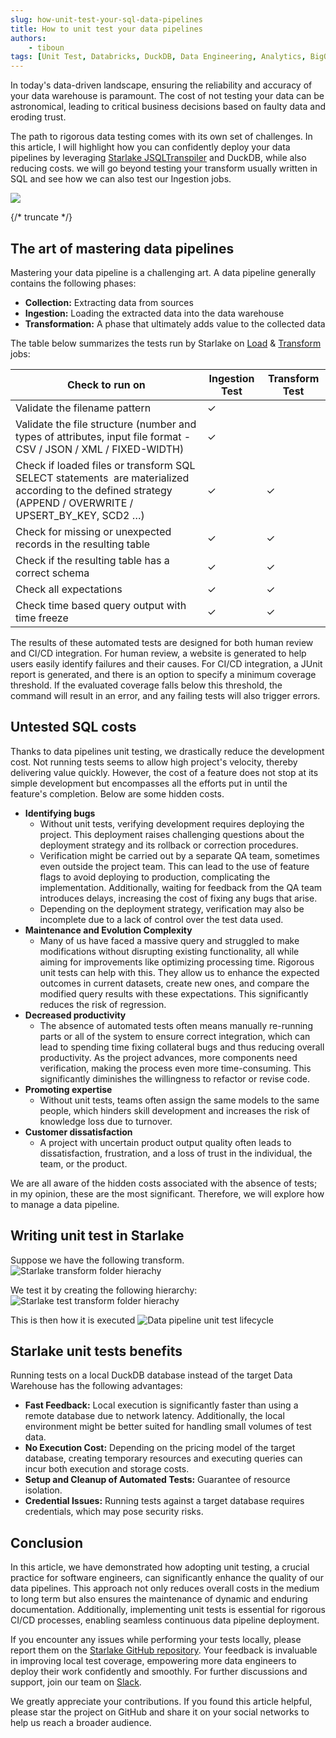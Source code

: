 ```yaml
---
slug: how-unit-test-your-sql-data-pipelines
title: How to unit test your data pipelines
authors:
    - tiboun
tags: [Unit Test, Databricks, DuckDB, Data Engineering, Analytics, BigQuery, Snowflake, Redshift]
---
```


<head>
    <link rel="canonical" href="https://www.linkedin.com/pulse/how-unit-test-your-sql-data-pipelines-bounkong-khamphousone-2xwye" />
</head>



In today's data-driven landscape, ensuring the reliability and accuracy of your data warehouse is paramount. The cost of not testing your data can be astronomical, leading to critical business decisions based on faulty data and eroding trust. 

The path to rigorous data testing comes with its own set of challenges. In this article, I will highlight how you can confidently deploy your data pipelines by leveraging [Starlake JSQLTranspiler](https://github.com/starlake-ai/jsqltranspiler) and DuckDB, while also reducing costs. we will go beyond testing your transform usually written in SQL and see how we can also test our Ingestion jobs.

![]( /img/blog/how-to-unit-test-your-sql-data-pipelines/data-pipeline-cicd.gif)

{/* truncate */}

## The art of mastering data pipelines

Mastering your data pipeline is a challenging art. A data pipeline generally contains the following phases:
- **Collection:** Extracting data from sources
- **Ingestion:** Loading the extracted data into the data warehouse
- **Transformation:** A phase that ultimately adds value to the collected data

The table below summarizes the tests run by Starlake on [Load](https://docs.starlake.ai/category/load) & [Transform](https://docs.starlake.ai/category/transform) jobs:

| Check to run on                                                                                                                                           | Ingestion Test | Transform Test |
| --------------------------------------------------------------------------------------------------------------------------------------------------------- | -------------- | -------------- |
| Validate the filename pattern                                                                                                                             | ✓              |                |
| Validate the file structure (number and types of attributes, input file format - CSV / JSON / XML / FIXED-WIDTH)                                          | ✓              |                |
| Check if loaded files or transform SQL SELECT statements  are materialized according to the defined strategy (APPEND / OVERWRITE / UPSERT_BY_KEY, SCD2 …) | ✓              | ✓              |
| Check for missing or unexpected records in the resulting table                                                                                            | ✓              | ✓              |
| Check if the resulting table has a correct schema                                                                                                         | ✓              | ✓              |
| Check all expectations                                                                                                                                    | ✓              | ✓              |
| Check time based query output with time freeze                                                                                                            | ✓              | ✓              |
The results of these automated tests are designed for both human review and CI/CD integration. For human review, a website is generated to help users easily identify failures and their causes. For CI/CD integration, a JUnit report is generated, and there is an option to specify a minimum coverage threshold. If the evaluated coverage falls below this threshold, the command will result in an error, and any failing tests will also trigger errors.
## Untested SQL costs

Thanks to data pipelines unit testing, we drastically reduce the development cost. Not running tests seems to allow high project's velocity, thereby delivering value quickly. However, the cost of a feature does not stop at its simple development but encompasses all the efforts put in until the feature's completion. Below are some hidden costs.

- **Identifying bugs**
    - Without unit tests, verifying development requires deploying the project. This deployment raises challenging questions about the deployment strategy and its rollback or correction procedures.
    - Verification might be carried out by a separate QA team, sometimes even outside the project team. This can lead to the use of feature flags to avoid deploying to production, complicating the implementation. Additionally, waiting for feedback from the QA team introduces delays, increasing the cost of fixing any bugs that arise.
    - Depending on the deployment strategy, verification may also be incomplete due to a lack of control over the test data used.
- **Maintenance and Evolution Complexity**
    - Many of us have faced a massive query and struggled to make modifications without disrupting existing functionality, all while aiming for improvements like optimizing processing time. Rigorous unit tests can help with this. They allow us to enhance the expected outcomes in current datasets, create new ones, and compare the modified query results with these expectations. This significantly reduces the risk of regression.
- **Decreased productivity**
    - The absence of automated tests often means manually re-running parts or all of the system to ensure correct integration, which can lead to spending time fixing collateral bugs and thus reducing overall productivity. As the project advances, more components need verification, making the process even more time-consuming. This significantly diminishes the willingness to refactor or revise code.
- **Promoting expertise**
    - Without unit tests, teams often assign the same models to the same people, which hinders skill development and increases the risk of knowledge loss due to turnover.
- **Customer dissatisfaction**
    - A project with uncertain product output quality often leads to dissatisfaction, frustration, and a loss of trust in the individual, the team, or the product.

We are all aware of the hidden costs associated with the absence of tests; in my opinion, these are the most significant. Therefore, we will explore how to manage a data pipeline.

## Writing unit test in Starlake

Suppose we have the following transform.
![Starlake transform folder hierachy]( /img/blog/how-to-unit-test-your-sql-data-pipelines/starlake-transform-folder-hierarchy.png "Starlake transform folder hierachy")

We test it by creating the following hierarchy:
![Starlake test transform folder hierachy]( /img/blog/how-to-unit-test-your-sql-data-pipelines/starlake-test-transform-folder-hierarchy.png "Starlake test transform folder hierachy")

This is then how it is executed
![Data pipeline unit test lifecycle]( /img/blog/how-to-unit-test-your-sql-data-pipelines/data-pipeline-unit-test-lifecycle.gif "Data pipeline unit test lifecycle")

## Starlake unit tests benefits

Running tests on a local DuckDB database instead of the target Data Warehouse has the following advantages:
- **Fast Feedback:** Local execution is significantly faster than using a remote database due to network latency. Additionally, the local environment might be better suited for handling small volumes of test data.
- **No Execution Cost:** Depending on the pricing model of the target database, creating temporary resources and executing queries can incur both execution and storage costs.
- **Setup and Cleanup of Automated Tests:** Guarantee of resource isolation.
- **Credential Issues:** Running tests against a target database requires credentials, which may pose security risks.

## Conclusion

In this article, we have demonstrated how adopting unit testing, a crucial practice for software engineers, can significantly enhance the quality of our data pipelines. This approach not only reduces overall costs in the medium to long term but also ensures the maintenance of dynamic and enduring documentation. Additionally, implementing unit tests is essential for rigorous CI/CD processes, enabling seamless continuous data pipeline deployment.

If you encounter any issues while performing your tests locally, please report them on the [Starlake GitHub repository](https://github.com/starlake-ai/starlake). Your feedback is invaluable in improving local test coverage, empowering more data engineers to deploy their work confidently and smoothly. For further discussions and support, join our team on [Slack](https://join.slack.com/t/starlakeai/shared_invite/zt-28vf5d49s-rnyuh70OrJjcX_2Vz2mafw).

We greatly appreciate your contributions. If you found this article helpful, please star the project on GitHub and share it on your social networks to help us reach a broader audience.
